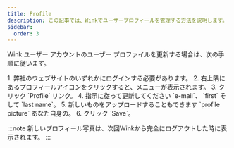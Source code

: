 ```yaml
---
title: Profile
description: この記事では、Winkでユーザープロフィールを管理する方法を説明します。
sidebar:
  order: 3
---
```


Wink ユーザー アカウントのユーザー プロファイルを更新する場合は、次の手順に従います。

<Steps>
  1. 弊社のウェブサイトのいずれかにログインする必要があります。
  2. 右上隅にあるプロフィールアイコンをクリックすると、メニューが表示されます。
  3. クリック `Profile` リンク。
  4. 指示に従って更新してください `e-mail`、 `first` そして `last name`。
  5. 新しいものをアップロードすることもできます `profile picture` あなた自身の。
  6. クリック `Save`。
</Steps>


:::note
新しいプロフィール写真は、次回Winkから完全にログアウトした時に表示されます。
:::

